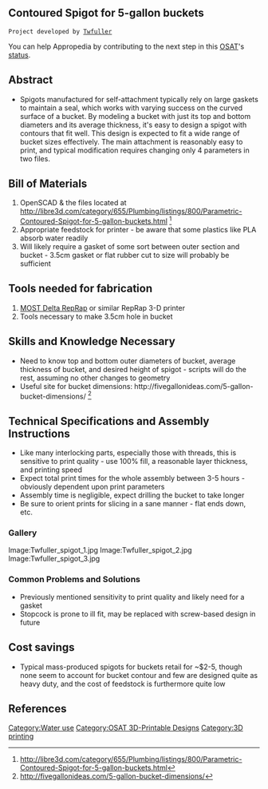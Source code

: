 ==Contoured Spigot for 5-gallon buckets ==
 Project developed by [[User:Twfuller|Twfuller]]
{{Statusboxtop}}
{{status-design}}
{{status-prototype}}
You can help Appropedia by contributing to the next step in this [[OSAT]]'s [[:Category:Status|status]].
{{boxbottom}}

==Abstract==
* Spigots manufactured for self-attachment typically rely on large gaskets to maintain a seal, which works with varying success on the curved surface of a bucket. By modeling a bucket with just its top and bottom diameters and its average thickness, it's easy to design a spigot with contours that fit well. This design is expected to fit a wide range of bucket sizes effectively. The main attachment is reasonably easy to print, and typical modification requires changing only 4 parameters in two files.

== Bill of Materials==
# OpenSCAD & the files located at http://libre3d.com/category/655/Plumbing/listings/800/Parametric-Contoured-Spigot-for-5-gallon-buckets.html <ref>http://libre3d.com/category/655/Plumbing/listings/800/Parametric-Contoured-Spigot-for-5-gallon-buckets.html</ref>
# Appropriate feedstock for printer - be aware that some plastics like PLA absorb water readily
# Will likely require a gasket of some sort between outer section and bucket - 3.5cm gasket or flat rubber cut to size will probably be sufficient

== Tools needed for fabrication==
# [[Delta_Build_Overview:MOST| MOST Delta RepRap]] or similar RepRap 3-D printer
# Tools necessary to make 3.5cm hole in bucket

== Skills and Knowledge Necessary==
* Need to know top and bottom outer diameters of bucket, average thickness of bucket, and desired height of spigot - scripts will do the rest, assuming no other changes to geometry
* Useful site for bucket dimensions: <nowiki>http://fivegallonideas.com/5-gallon-bucket-dimensions/</nowiki> <ref>http://fivegallonideas.com/5-gallon-bucket-dimensions/</ref>

== Technical Specifications and Assembly Instructions==
* Like many interlocking parts, especially those with threads, this is sensitive to print quality - use 100% fill, a reasonable layer thickness, and printing speed
* Expect total print times for the whole assembly between 3-5 hours - obviously dependent upon print parameters
* Assembly time is negligible, expect drilling the bucket to take longer
* Be sure to orient prints for slicing in a sane manner - flat ends down, etc.

===Gallery===
<gallery caption="Parts & Assembly">

Image:Twfuller_spigot_1.jpg
Image:Twfuller_spigot_2.jpg
Image:Twfuller_spigot_3.jpg

</gallery>

=== Common Problems and Solutions===
* Previously mentioned sensitivity to print quality and likely need for a gasket
* Stopcock is prone to ill fit, may be replaced with screw-based design in future

== Cost savings==
* Typical mass-produced spigots for buckets retail for ~$2-5, though none seem to account for bucket contour and few are designed quite as heavy duty, and the cost of feedstock is furthermore quite low

==References==

<references/> 

[[Category:Water use]]
[[Category:OSAT 3D-Printable Designs]]
[[Category:3D printing]]